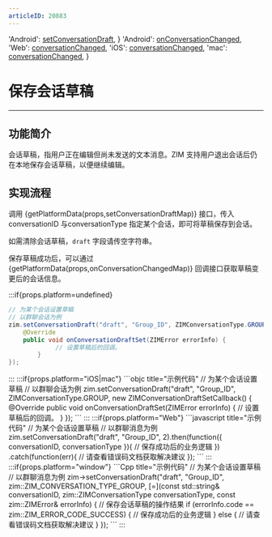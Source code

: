 ```yaml
---
articleID: 20883
---
```



  'Android': <a href='@setConversationDraft' target='_blank'>setConversationDraft</a>,
}
  'Android': <a href='@onConversationChanged' target='_blank'>onConversationChanged</a>,
  'Web': <a href='@conversationChanged' target='_blank'>conversationChanged</a>,
  'iOS': <a href='https://doc-zh.zego.im/article/api?doc=zim_API~objective-c_ios~protocol~ZIMEventHandler#zim-conversation-changed' target='_blank'>conversationChanged</a>,
  'mac': <a href='https://doc-zh.zego.im/article/api?doc=zim_API~objective-c_macos~protocol~ZIMEventHandler#zim-conversation-changed' target='_blank'>conversationChanged</a>,
}



# 保存会话草稿

- - -

## 功能简介

会话草稿，指用户正在编辑但尚未发送的文本消息。ZIM 支持用户退出会话后仍在本地保存会话草稿，以便继续编辑。

## 实现流程

调用 {getPlatformData(props,setConversationDraftMap)} 接口，传入 conversationID 与conversationType 指定某个会话，即可将草稿保存到会话。

<Note title="说明">

如需清除会话草稿，`draft` 字段请传空字符串。
</Note>

保存草稿成功后，可以通过 {getPlatformData(props,onConversationChangedMap)} 回调接口获取草稿变更后的会话信息。

:::if{props.platform=undefined}
<CodeGroup>
```java title="示例代码"
// 为某个会话设置草稿
// 以群聊会话为例
zim.setConversationDraft("draft", "Group_ID", ZIMConversationType.GROUP, new ZIMConversationDraftSetCallback() {
    @Override
    public void onConversationDraftSet(ZIMError errorInfo) {
             // 设置草稿后的回调。
        }
});
```
</CodeGroup>
:::
:::if{props.platform="iOS|mac"}
<CodeGroup>
```objc title="示例代码"
// 为某个会话设置草稿
// 以群聊会话为例
zim.setConversationDraft("draft", "Group_ID", ZIMConversationType.GROUP, new ZIMConversationDraftSetCallback() {
    @Override
    public void onConversationDraftSet(ZIMError errorInfo) {
             // 设置草稿后的回调。
        }
});
```
</CodeGroup>
:::
:::if{props.platform="Web"}
<CodeGroup>
```javascript title="示例代码"
// 为某个会话设置草稿
// 以群聊消息为例
zim.setConversationDraft("draft", "Group_ID", 2).then(function({ conversationID, conversationType }){
        // 保存成功后的业务逻辑
    })
    .catch(function(err){
        // 请查看错误码文档获取解决建议
    });
```
</CodeGroup>
:::
:::if{props.platform="window"}
<CodeGroup>
```Cpp title="示例代码"
// 为某个会话设置草稿
// 以群聊消息为例
zim->setConversationDraft("draft", "Group_ID", zim::ZIM_CONVERSATION_TYPE_GROUP, [=](const std::string& conversationID, zim::ZIMConversationType conversationType, const zim::ZIMError& errorInfo) {
    // 保存会话草稿的操作结果
    if (errorInfo.code == zim::ZIM_ERROR_CODE_SUCCESS) {
        // 保存成功后的业务逻辑
    } else {
        // 请查看错误码文档获取解决建议
    }
});
```
</CodeGroup>
:::
